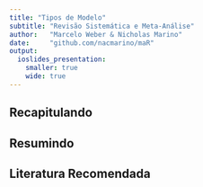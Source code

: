 ```yaml
---
title: "Tipos de Modelo"
subtitle: "Revisão Sistemática e Meta-Análise"
author:   "Marcelo Weber & Nicholas Marino"
date:     "github.com/nacmarino/maR"
output: 
  ioslides_presentation:
    smaller: true
    wide: true
---
```


## Recapitulando  

## Resumindo

## Literatura Recomendada
